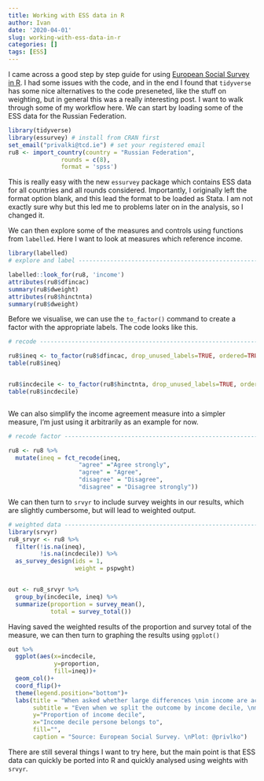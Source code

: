```yaml
---
title: Working with ESS data in R
author: Ivan
date: '2020-04-01'
slug: working-with-ess-data-in-r
categories: []
tags: [ESS]
---
```



I came across a good step by step guide for using [European Social Survey in R](http://dimiter.eu/Visualizations_files/ESS/Visualizing_ESS_data.html). 
I had some issues with the code, and in the end I found that `tidyverse` has some nice alternatives to the code preseneted, like the stuff on weighting, but in general this was a really interesting post.
I want to walk through some of my workflow here.
We can start by loading some of the ESS data for the Russian Federation.

```r
library(tidyverse)
library(essurvey) # install from CRAN first
set_email("privalki@tcd.ie") # set your registered email
ru8 <- import_country(country = "Russian Federation",
               rounds = c(8),
               format = 'spss')


```

This is really easy with the new `essurvey` package which contains ESS data for all countries and all rounds considered.
Importantly, I originally left the format option blank, and this lead the format to be loaded as Stata. 
I am not exactly sure why but this led me to problems later on in the analysis, so I changed it. 

We can then explore some of the measures and controls using functions from `labelled`. Here I want to look at measures which reference income. 

```r
library(labelled)
# explore and label -------------------------------------------------------

labelled::look_for(ru8, 'income')
attributes(ru8$dfincac)
summary(ru8$dweight) 
attributes(ru8$hinctnta)
summary(ru8$dweight) 
```



Before we visualise, we can use the `to_factor()` command to create a factor with the appropriate labels.
The code looks like this.


```r
# recode ------------------------------------------------------------------

ru8$ineq <- to_factor(ru8$dfincac, drop_unused_labels=TRUE, ordered=TRUE)
table(ru8$ineq)


ru8$incdecile <- to_factor(ru8$hinctnta, drop_unused_labels=TRUE, ordered=TRUE)
table(ru8$incdecile)



```



We can also simplify the income agreement measure into a simpler measure, I'm just using it arbitrarily as an example for now.

```r
# recode factor -----------------------------------------------------------

ru8 <- ru8 %>% 
  mutate(ineq = fct_recode(ineq, 
                    "agree" ="Agree strongly", 
                    "agree" = "Agree",
                    "disagree" = "Disagree",
                    "disagree" = "Disagree strongly")) 
```


We can then turn to `srvyr` to include survey weights in our results, which are slightly cumbersome, but will lead to weighted output.

```r
# weighted data -----------------------------------------------------------
library(srvyr)
ru8_srvyr <- ru8 %>% 
  filter(!is.na(ineq),
         !is.na(incdecile)) %>% 
  as_survey_design(ids = 1,
                   weight = pspwght)


out <- ru8_srvyr %>%
  group_by(incdecile, ineq) %>% 
  summarize(proportion = survey_mean(),
            total = survey_total())

```


Having saved the weighted results of the proportion and survey total of the measure, we can then turn to graphing the results using `ggplot()`


```r

out %>% 
  ggplot(aes(x=incdecile,
             y=proportion,
             fill=ineq))+
  geom_col()+
  coord_flip()+
  theme(legend.position="bottom")+
  labs(title = "When asked whether large differences \nin income are acceptable to reward talents and \nefforts, most disagree.",
       subtitle = "Even when we split the outcome by income decile, \nmost disagree.",
       y="Proportion of income decile",
       x="Income decile persone belongs to",
       fill="",
       caption = "Source: European Social Survey. \nPlot: @privlko")


```

There are still several things I want to try here, but the main point is that ESS data can quickly be ported into R and quickly analysed using weights with `srvyr`.








